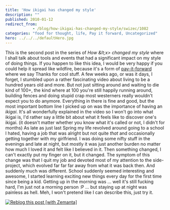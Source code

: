 ```yaml
---
title: 'How ikigai has changed my style'
description: ""
published: 2010-01-12
redirect_from: 
            - /blog/how-ikigai-has-changed-my-style/swizec/1082
categories: "food for thought, life, Pay it forward, Uncategorized"
hero: ../../../defaultHero.jpg
---
```


This is the second post in the series of _How &amp;lt;x> changed my style_ where I shall talk about tools and events that had a significant impact on my style of doing things. If you happen to like this idea, I would be very happy if you could help it spread like wildfire, because it's a form of [pay-it-forward](http://en.wikipedia.org/wiki/Pay_it_forward "Pay it forward") where we say Thanks for cool stuff. A few weeks ago, or was it days, I forget, I stumbled upon a rather fascinating video about living to be a hundred years old and more. But not just sitting around and waiting to die kind of 100+, the kind where at 100 you're still happily running around, building fences and doing stupid crap most westerners really wouldn't expect you to do anymore.  Everything in there is fine and good, but the most important bottom line I picked up on was the importance of having an _ikigai_. It's all wonderfully explained in the video so I won't go into what ikigai is, I'd rather say a little bit about what it feels like to discover one's ikigai. (it doesn't matter whether you know what it's called or not, I didn't for months) As late as just last Spring my life revolved around going to a school I hated, having a job that was alright but not quite _that_ and occasionally getting together with my girlfriend. I was doing some nifty stuff in the evenings and late at night, but mostly it was just another burden no matter how much I loved it and felt like I believed in it. Then something changed, I can't exactly put my finger on it, but it changed. The symptom of this change was that I quit my job and devoted most of my attention to the side-project, which evolved far far far away from what it was back then. And suddenly much was different. School suddenly seemed interesting and awesome, I started learning exciting new things every day for the first time since being a kid. Getting up in the morning was ... well it's still fucking hard, I'm just not a morning person :P ... but staying up at night was painless as hell. Meh, I won't pretend like I can describe this, just try it.

[![Reblog this post \[with Zemanta\]](http://img.zemanta.com/reblog_e.png?x-id=41e4a41d-a6dd-400e-aecf-26c5f4ec51c7)](http://reblog.zemanta.com/zemified/41e4a41d-a6dd-400e-aecf-26c5f4ec51c7/ "Reblog this post \[with Zemanta]")
